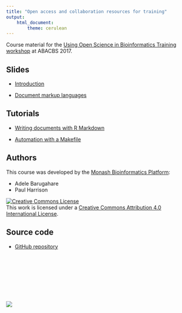 ```yaml
---
title: "Open access and collaboration resources for training"
output:
    html_document:
        theme: cerulean
---
```


Course material for the [Using Open Science in Bioinformatics Training workshop](https://www.abacbs.org/conference-workshops) at ABACBS 2017.

## Slides

* [Introduction](slides/introduction.html)

* [Document markup languages](slides/markup.html)

## Tutorials

* [Writing documents with R Markdown](topics/rmarkdown.html)

* [Automation with a Makefile](topics/automation.html)



## Authors

This course was developed by the [Monash Bioinformatics Platform](http://bioinformatics.erc.monash.edu):

* Adele Barugahare
* Paul Harrison

<a rel="license" href="http://creativecommons.org/licenses/by/4.0/"><img alt="Creative Commons License" style="border-width:0" src="images/CC-BY.png" /></a><br />This work is licensed under a <a rel="license" href="http://creativecommons.org/licenses/by/4.0/">Creative Commons Attribution 4.0 International License</a>.


## Source code

* [GitHub repository](https://github.com/MonashBioinformaticsPlatform/2017-11-16-open-science-training)

<p style="margin-top: 10em">
<a href="http://bioinformatics.erc.monash.edu"><img src="images/MBP-banner.png"></a>